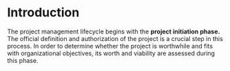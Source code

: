 # Introduction

The project management lifecycle begins with the **project initiation phase.** The official definition and authorization of the project is a crucial step in this process. In order to determine whether the project is worthwhile and fits with organizational objectives, its worth and viability are assessed during this phase.
